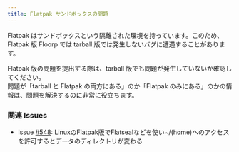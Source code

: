 ```yaml
---
title: Flatpak サンドボックスの問題
---
```



Flatpak はサンドボックスという隔離された環境を持っています。このため、Flatpak 版 Floorp では tarball 版では発生しないバグに遭遇することがあります。

Flatpak 版の問題を提出する際は、tarball 版でも問題が発生していないか確認してください。\
問題が「tarball と Flatpak の両方にある」のか「Flatpak のみにある」のかの情報は、問題を解決するのに非常に役立ちます。

### 関連 Issues

- Issue [#548](https://github.com/Floorp-Projects/Floorp/issues/548): LinuxのFlatpak版でFlatsealなどを使い~/(home)へのアクセスを許可するとデータのディレクトリが変わる

<Support />

